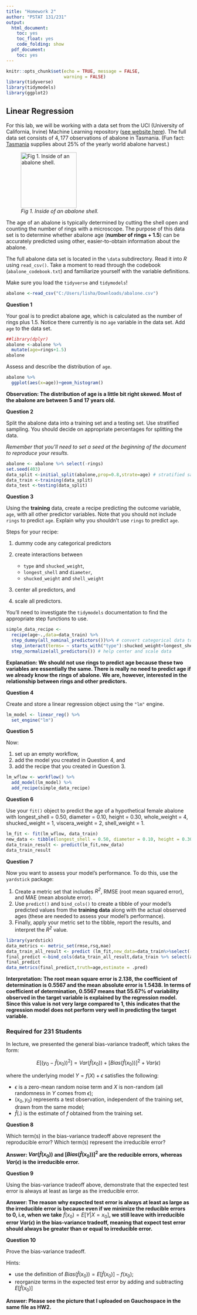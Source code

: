 ```yaml
---
title: "Homework 2"
author: "PSTAT 131/231"
output:
  html_document:
    toc: yes
    toc_float: yes
    code_folding: show
  pdf_document:
    toc: yes
---
```


```r
knitr::opts_chunk$set(echo = TRUE, message = FALSE,
                      warning = FALSE)
library(tidyverse)
library(tidymodels)
library(ggplot2)
```

## Linear Regression

For this lab, we will be working with a data set from the UCI (University of California, Irvine) Machine Learning repository ([see website here](http://archive.ics.uci.edu/ml/datasets/Abalone)). The full data set consists of $4,177$ observations of abalone in Tasmania. (Fun fact: [Tasmania](https://en.wikipedia.org/wiki/Tasmania "Tasmania") supplies about $25\%$ of the yearly world abalone harvest.)

![*Fig 1. Inside of an abalone shell.*](https://cdn.shopify.com/s/files/1/1198/8002/products/1d89434927bffb6fd1786c19c2d921fb_2000x_652a2391-5a0a-4f10-966c-f759dc08635c_1024x1024.jpg?v=1582320404){width="152"}

The age of an abalone is typically determined by cutting the shell open and counting the number of rings with a microscope. The purpose of this data set is to determine whether abalone age (**number of rings + 1.5**) can be accurately predicted using other, easier-to-obtain information about the abalone.

The full abalone data set is located in the `\data` subdirectory. Read it into *R* using `read_csv()`. Take a moment to read through the codebook (`abalone_codebook.txt`) and familiarize yourself with the variable definitions.

Make sure you load the `tidyverse` and `tidymodels`!
```r
abalone <-read_csv("C:/Users/lisha/Downloads/abalone.csv")
```

**Question 1**

Your goal is to predict abalone age, which is calculated as the number of rings plus 1.5. Notice there currently is no `age` variable in the data set. Add `age` to the data set.
```r
##library(dplyr)
abalone <-abalone %>%
  mutate(age=rings+1.5)
abalone
```

Assess and describe the distribution of `age`.
```r
abalone %>%
  ggplot(aes(x=age))+geom_histogram()
```

**Observation: The distribution of age is a little bit right skewed. Most of the abalone are between 5 and 17 years old.** 

**Question 2**

Split the abalone data into a training set and a testing set. Use stratified sampling. You should decide on appropriate percentages for splitting the data.

*Remember that you'll need to set a seed at the beginning of the document to reproduce your results.*
```r
abalone <- abalone %>% select(-rings)
set.seed(403)
data_split <-initial_split(abalone,prop=0.8,strate=age) # stratified sampling based on age, 80% to be the training data
data_train <-training(data_split)
data_test <-testing(data_split)
```

**Question 3**

Using the **training** data, create a recipe predicting the outcome variable, `age`, with all other predictor variables. Note that you should not include `rings` to predict `age`. Explain why you shouldn't use `rings` to predict `age`.

Steps for your recipe:

1.  dummy code any categorical predictors
2.  create interactions between
    -   `type` and `shucked_weight`,
    -   `longest_shell` and `diameter`,
    -   `shucked_weight` and `shell_weight`
3.  center all predictors, and

4.  scale all predictors.

You'll need to investigate the `tidymodels` documentation to find the appropriate step functions to use.
```r
simple_data_recipe <-
  recipe(age~.,data=data_train) %>%
  step_dummy(all_nominal_predictors())%>% # convert categorical data to numerical data
  step_interact(terms= ~ starts_with("type"):shucked_weight+longest_shell:diameter+shucked_weight:shell_weight) %>% # for categorical value, use starts_with()
  step_normalize(all_predictors()) # help center and scale data
```

**Explanation: We should not use rings to predict age because these two variables are essentially the same. There is really no need to predict age if we already know the rings of abalone. We are, however, interested in the relationship between rings and other predictors.**

**Question 4**

Create and store a linear regression object using the `"lm"` engine.
```r
lm_model <- linear_reg() %>% 
  set_engine("lm")
```

**Question 5**

Now:

1.  set up an empty workflow,
2.  add the model you created in Question 4, and
3.  add the recipe that you created in Question 3.
```r
lm_wflow <- workflow() %>% 
  add_model(lm_model) %>% 
  add_recipe(simple_data_recipe)
```

**Question 6**

Use your `fit()` object to predict the age of a hypothetical female abalone with longest_shell = 0.50, diameter = 0.10, height = 0.30, whole_weight = 4, shucked_weight = 1, viscera_weight = 2, shell_weight = 1.
```r
lm_fit <- fit(lm_wflow, data_train)
new_data <- tibble(longest_shell = 0.50, diameter = 0.10, height = 0.30, whole_weight = 4, shucked_weight = 1, viscera_weight = 2, shell_weight = 1,type="F")
data_train_result <- predict(lm_fit,new_data)
data_train_result 
```

**Question 7**

Now you want to assess your model's performance. To do this, use the `yardstick` package:

1.  Create a metric set that includes *R^2^*, RMSE (root mean squared error), and MAE (mean absolute error).
2.  Use `predict()` and `bind_cols()` to create a tibble of your model's predicted values from the **training data** along with the actual observed ages (these are needed to assess your model's performance).
3.  Finally, apply your metric set to the tibble, report the results, and interpret the *R^2^* value.
```r
library(yardstick)
data_metrics <- metric_set(rmse,rsq,mae)
data_train_all_result <- predict (lm_fit,new_data=data_train%>%select(-age))
final_predict <-bind_cols(data_train_all_result,data_train %>% select(age)) 
final_predict
data_metrics(final_predict,truth=age,estimate = .pred)
```

**Interpretation: The root mean square error is 2.138, the coefficient of determination is 0.5567 and the mean absolute error is 1.5438. In terms of coefficient of determination, 0.5567 means that 55.67% of variability observed in the target variable is explained by the regression model. Since this value is not very large compared to 1, this indicates that the regression model does not perform very well in predicting the target variable.**

### Required for 231 Students

In lecture, we presented the general bias-variance tradeoff, which takes the form:

$$
E[(y_0 - \hat{f}(x_0))^2]=Var(\hat{f}(x_0))+[Bias(\hat{f}(x_0))]^2+Var(\epsilon)
$$

where the underlying model $Y=f(X)+\epsilon$ satisfies the following:

- $\epsilon$ is a zero-mean random noise term and $X$ is non-random (all randomness in $Y$ comes from $\epsilon$);
- $(x_0, y_0)$ represents a test observation, independent of the training set, drawn from the same model;
- $\hat{f}(.)$ is the estimate of $f$ obtained from the training set.

**Question 8**

Which term(s) in the bias-variance tradeoff above represent the reproducible error? Which term(s) represent the irreducible error?

**Answer: $Var(\hat{f}(x_0))$ and $[Bias(\hat{f}(x_0))]^2$ are the reducible errors, whereas $Var(\epsilon)$ is the irreducible error.**

**Question 9**

Using the bias-variance tradeoff above, demonstrate that the expected test error is always at least as large as the irreducible error.

**Answer: The reason why expected test error is always at least as large as the irreducible error is because even if we minimize the reducible errors to 0, i.e, when we take** $\hat{f}(x_0)=E[Y|X=x_0]$**, we still leave with irreducible error $Var(\epsilon)$ in the bias-variance tradeoff, meaning that expect test error should always be greater than or equal to irreducible error.**

**Question 10**

Prove the bias-variance tradeoff.

Hints:

- use the definition of $Bias(\hat{f}(x_0))=E[\hat{f}(x_0)]-f(x_0)$;
- reorganize terms in the expected test error by adding and subtracting $E[\hat{f}(x_0)]$

**Answer: Please see the picture that I uploaded on Gauchospace in the same file as HW2. **
